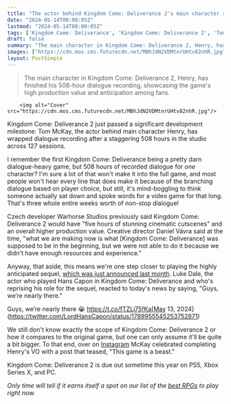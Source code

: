 ```yaml
---
title: "The actor behind Kingdom Come: Deliverance 2's main character recorded 508 hours of dialogue over 127 sessions for the RPG sequel"
date: "2024-05-14T00:00:05Z"
lastmod: "2024-05-14T00:00:05Z"
tags: ['Kingdom Come: Deliverance', 'Kingdom Come: Deliverance 2', 'Tom McKay', 'Henry', 'Warhorse Studios', 'Daniel Vávra', 'Luke Dale', 'Hans Capon', 'RPG']
draft: false
summary: "The main character in Kingdom Come: Deliverance 2, Henry, has finished his 508-hour dialogue recording, showcasing the game's high production value and anticipation among fans."
images: ["https://cdn.mos.cms.futurecdn.net/MBhJdN2VDMtnrUHtv82nhR.jpg"]
layout: PostSimple
---
```

> The main character in Kingdom Come: Deliverance 2, Henry, has finished his 508-hour dialogue recording, showcasing the game's high production value and anticipation among fans.


        <img alt="Cover" src="https://cdn.mos.cms.futurecdn.net/MBhJdN2VDMtnrUHtv82nhR.jpg"/>
        
Kingdom Come: Deliverance 2 just passed a significant development milestone: Tom McKay, the actor behind main character Henry, has wrapped dialogue recording after a staggering 508 hours in the studio across 127 sessions.

I remember the first Kingdom Come: Deliverance being a pretty darn dialogue-heavy game, but 508 hours of recorded dialogue for *one* character? I'm sure a lot of that won't make it into the full game, and most people won't hear every line that does make it because of the branching dialogue based on player choice, but still, it's mind-boggling to think someone actually sat down and spoke words for a video game for that long. That's three whole entire weeks worth of non-stop dialogue!

Czech developer Warhorse Studios previously said Kingdom Come: Deliverance 2 would have "five hours of stunning cinematic cutscenes" and an overall higher production value. Creative director Daniel Vávra said at the time, "what we are making now is what [Kingdom Come: Deliverance] was supposed to be in the beginning, but we were not able to do it because we didn't have enough resources and experience."

Anyway, that aside, this means we're one step closer to playing the highly anticipated sequel, [which was just announced last month](https://www.gamesradar.com/kingdom-come-deliverance-2-is-coming-and-its-everything-the-first-rpg-was-supposed-to-be-in-the-beginning/). Luke Dale, the actor who played Hans Capon in Kingdom Come: Deliverance and who's reprising his role for the sequel, reacted to today's news by saying, "Guys, we’re nearly there."

Guys, we’re nearly there 😭 https://t.co/fTZLi75fKa[May 13, 2024](https://twitter.com/LordHansCapon/status/1789955545253752871)

We still don't know exactly the scope of Kingdom Come: Deliverance 2 or how it compares to the original game, but one can only assume it'll be quite a bit bigger. To that end, over on [Instagram](https://www.instagram.com/p/C63LxCxAscq/?img_index=1) McKay celebrated completing Henry's VO with a post that teased, "This game is a beast."

Kingdom Come: Deliverance 2 is due out sometime this year on PS5, Xbox Series X, and PC.

*Only time will tell if it earns itself a spot on our list of the *[<em>best RPGs</em>](https://www.gamesradar.com/best-rpg-games/)* to play right now.*
        